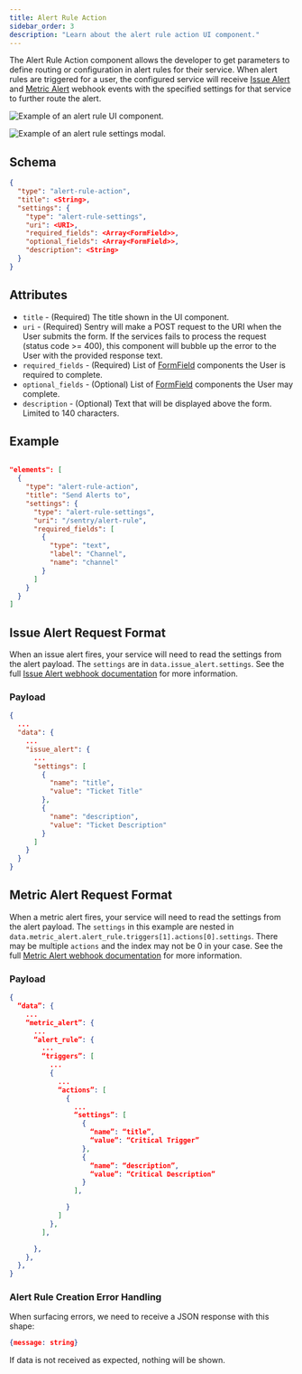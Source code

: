 ```yaml
---
title: Alert Rule Action
sidebar_order: 3
description: "Learn about the alert rule action UI component."
---
```


The Alert Rule Action component allows the developer to get parameters to define routing or configuration in alert rules for their service. When alert rules are triggered for a user, the configured service will receive [Issue Alert](/product/integrations/integration-platform/webhooks/#issue-alerts) and [Metric Alert](/product/integrations/integration-platform/webhooks/#metric-alerts) webhook events with the specified settings for that service to further route the alert.

![Example of an alert rule UI component.](alert-rule-component-action-example.png)

![Example of an alert rule settings modal.](alert-rule-component-modal-example.png)

## Schema

```json
{
  "type": "alert-rule-action",
  "title": <String>,
  "settings": {
    "type": "alert-rule-settings",
    "uri": <URI>,
    "required_fields": <Array<FormField>>,
    "optional_fields": <Array<FormField>>,
    "description": <String>
  }
}
```

## Attributes

- `title` - (Required) The title shown in the UI component.
- `uri` - (Required) Sentry will make a POST request to the URI when the User submits the form. If the services fails to process the request (status code >= 400), this component will bubble up the error to the User with the provided response text.
- `required_fields` - (Required) List of [FormField](/product/integrations/integration-platform/ui-components/formfield) components the User is required to complete.
- `optional_fields` - (Optional) List of [FormField](/product/integrations/integration-platform/ui-components/formfield) components the User may complete.
- `description` - (Optional) Text that will be displayed above the form. Limited to 140 characters.

## Example

```json

"elements": [
  {
    "type": "alert-rule-action",
    "title": "Send Alerts to",
    "settings": {
      "type": "alert-rule-settings",
      "uri": "/sentry/alert-rule",
      "required_fields": [
        {
          "type": "text",
          "label": "Channel",
          "name": "channel"
        }
      ]
    }
  }
]
```


## Issue Alert Request Format

When an issue alert fires, your service will need to read the settings from the alert payload. The `settings` are in `data.issue_alert.settings`. See the full [Issue Alert webhook documentation](/product/integrations/integration-platform/webhooks/#issue-alerts) for more information.

### Payload

```json
{
  ...
  "data": {
    ...
    "issue_alert": {
      ...
      "settings": [
        {
          "name": "title",
          "value": "Ticket Title"
        },
        {
          "name": "description",
          "value": "Ticket Description"
        }
      ]
    }
  }
}
```

## Metric Alert Request Format

When a metric alert fires, your service will need to read the settings from the alert payload. The `settings` in this example are nested in `data.metric_alert.alert_rule.triggers[1].actions[0].settings`. There may be multiple `actions` and the index may not be 0 in your case. See the full [Metric Alert webhook documentation](/product/integrations/integration-platform/webhooks/#metric-alerts) for more information.

### Payload

```json
{
  “data”: {
    ...
    “metric_alert”: {
      ...
      “alert_rule”: {
        ...
        “triggers”: [
          ...
          {
            ...
            “actions”: [
              {
                ...
                “settings”: [
                  {
                    “name”: “title”,
                    “value”: “Critical Trigger”
                  },
                  {
                    “name”: “description”,
                    “value”: “Critical Description”
                  }
                ],

              }
            ]
          },
        ],

      },
    },
  },
}
```

### Alert Rule Creation Error Handling

When surfacing errors, we need to receive a JSON response with this shape:

```json
{message: string}
```

If data is not received as expected, nothing will be shown.

